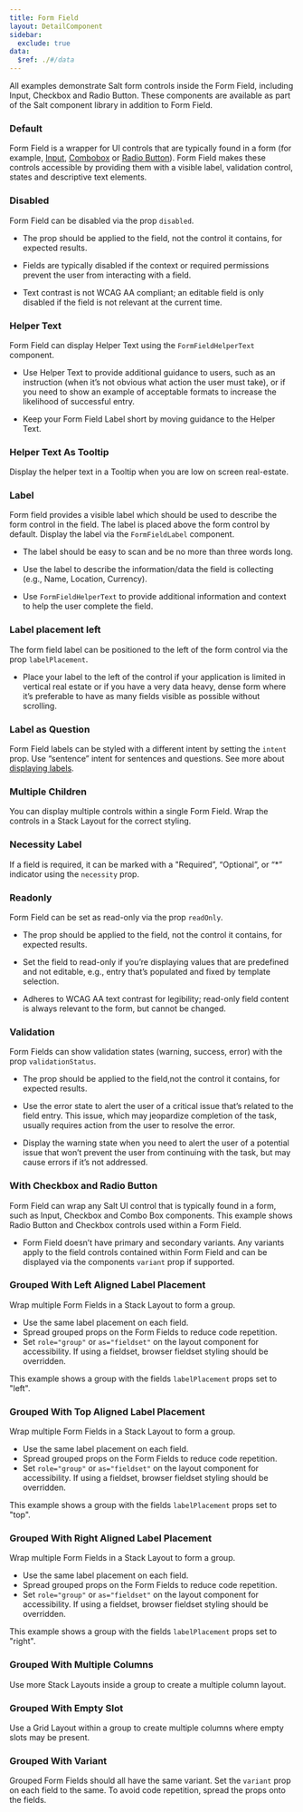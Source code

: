 ```yaml
---
title: Form Field
layout: DetailComponent
sidebar:
  exclude: true
data:
  $ref: ./#/data
---
```


All examples demonstrate Salt form controls inside the Form Field, including Input, Checkbox and Radio Button. These components are available as part of the Salt component library in addition to Form Field.

<LivePreviewControls>
<LivePreview componentName="form-field" exampleName="Default" >

### Default

Form Field is a wrapper for UI controls that are typically found in a form (for example, [Input](../input), [Combobox](../combo-box) or [Radio Button](../radio-button)). Form Field makes these controls accessible by providing them with a visible label, validation control, states and descriptive text elements.

</LivePreview>
<LivePreview componentName="form-field" exampleName="Disabled" >

### Disabled

Form Field can be disabled via the prop `disabled`.

- The prop should be applied to the field, not the control it contains, for expected results.

- Fields are typically disabled if the context or required permissions prevent the user from interacting with a field.

- Text contrast is not WCAG AA compliant; an editable field is only disabled if the field is not relevant at the current time.

</LivePreview>
<LivePreview componentName="form-field" exampleName="HelperText" >

### Helper Text

Form Field can display Helper Text using the `FormFieldHelperText` component.

- Use Helper Text to provide additional guidance to users, such as an instruction (when it’s not obvious what action the user must take), or if you need to show an example of acceptable formats to increase the likelihood of successful entry.

- Keep your Form Field Label short by moving guidance to the Helper Text.

</LivePreview>
<LivePreview componentName="form-field" exampleName="HelperTextAsTooltip" >

### Helper Text As Tooltip

Display the helper text in a Tooltip when you are low on screen real-estate.

</LivePreview>
<LivePreview componentName="form-field" exampleName="Label" >

### Label

Form field provides a visible label which should be used to describe the form control in the field. The label is placed above the form control by default. Display the label via the `FormFieldLabel` component.

- The label should be easy to scan and be no more than three words long.

- Use the label to describe the information/data the field is collecting (e.g., Name, Location, Currency).

- Use `FormFieldHelperText` to provide additional information and context to help the user complete the field.

</LivePreview>
<LivePreview componentName="form-field" exampleName="LabelLeft" >

### Label placement left

The form field label can be positioned to the left of the form control via the prop `labelPlacement`.

- Place your label to the left of the control if your application is limited in vertical real estate or if you have a very data heavy, dense form where it’s preferable to have as many fields visible as possible without scrolling.

</LivePreview>
<LivePreview componentName="form-field" exampleName="LabelQuestion" >

### Label as Question

Form Field labels can be styled with a different intent by setting the `intent` prop. Use “sentence” intent for sentences and questions. See more about [displaying labels](/salt/patterns/forms#label-vs-question).

</LivePreview>
<LivePreview componentName="form-field" exampleName="MultipleChildren" >

### Multiple Children

You can display multiple controls within a single Form Field. Wrap the controls in a Stack Layout for the correct styling.

</LivePreview>
<LivePreview componentName="form-field" exampleName="NecessityLabel" >

### Necessity Label

If a field is required, it can be marked with a "Required”, “Optional”, or “\*” indicator using the `necessity` prop.

</LivePreview>
<LivePreview componentName="form-field" exampleName="Readonly" >

### Readonly

Form Field can be set as read-only via the prop `readOnly`.

- The prop should be applied to the field, not the control it contains, for expected results.

- Set the field to read-only if you’re displaying values that are predefined and not editable, e.g., entry that’s populated and fixed by template selection.

- Adheres to WCAG AA text contrast for legibility; read-only field content is always relevant to the form, but cannot be changed.

</LivePreview>
<LivePreview componentName="form-field" exampleName="Validation" >

### Validation

Form Fields can show validation states (warning, success, error) with the prop `validationStatus`.

- The prop should be applied to the field,not the control it contains, for expected results.

- Use the error state to alert the user of a critical issue that’s related to the field entry. This issue, which may jeopardize completion of the task, usually requires action from the user to resolve the error.

- Display the warning state when you need to alert the user of a potential issue that won’t prevent the user from continuing with the task, but may cause errors if it’s not addressed.

</LivePreview>
<LivePreview componentName="form-field" exampleName="WithCheckboxAndRadioButton" >

### With Checkbox and Radio Button

Form Field can wrap any Salt UI control that is typically found in a form, such as Input, Checkbox and Combo Box components. This example shows Radio Button and Checkbox controls used within a Form Field.

- Form Field doesn’t have primary and secondary variants. Any variants apply to the field controls contained within Form Field and can be displayed via the components `variant` prop if supported.

</LivePreview>
<LivePreview componentName="form-field" exampleName="GroupedWithLabelLeft" >

### Grouped With Left Aligned Label Placement

Wrap multiple Form Fields in a Stack Layout to form a group.

- Use the same label placement on each field.
- Spread grouped props on the Form Fields to reduce code repetition.
- Set `role="group"` or `as="fieldset"` on the layout component for accessibility. If using a fieldset, browser fieldset styling should be overridden.

This example shows a group with the fields `labelPlacement` props set to "left".

</LivePreview>
<LivePreview componentName="form-field" exampleName="GroupedWithLabelTop" >

### Grouped With Top Aligned Label Placement

Wrap multiple Form Fields in a Stack Layout to form a group.

- Use the same label placement on each field.
- Spread grouped props on the Form Fields to reduce code repetition.
- Set `role="group"` or `as="fieldset"` on the layout component for accessibility. If using a fieldset, browser fieldset styling should be overridden.

This example shows a group with the fields `labelPlacement` props set to "top".

</LivePreview>
<LivePreview componentName="form-field" exampleName="GroupedWithLabelRight" >

### Grouped With Right Aligned Label Placement

Wrap multiple Form Fields in a Stack Layout to form a group.

- Use the same label placement on each field.
- Spread grouped props on the Form Fields to reduce code repetition.
- Set `role="group"` or `as="fieldset"` on the layout component for accessibility. If using a fieldset, browser fieldset styling should be overridden.

This example shows a group with the fields `labelPlacement` props set to "right".

</LivePreview>
<LivePreview componentName="form-field" exampleName="GroupedWithMultipleColumns" >

### Grouped With Multiple Columns

Use more Stack Layouts inside a group to create a multiple column layout.

</LivePreview>
<LivePreview componentName="form-field" exampleName="GroupedWithEmptySlot" >

### Grouped With Empty Slot

Use a Grid Layout within a group to create multiple columns where empty slots may be present.

</LivePreview>
<LivePreview componentName="form-field" exampleName="GroupedWithVariant" >

### Grouped With Variant

Grouped Form Fields should all have the same variant. Set the `variant` prop on each field to the same. To avoid code repetition, spread the props onto the fields.

</LivePreview>
</LivePreviewControls>

